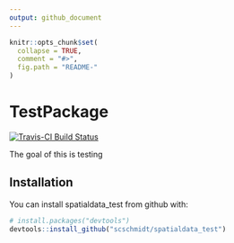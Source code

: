 ```yaml
---
output: github_document
---
```


<!-- README.md is generated from README.Rmd. Please edit that file -->

```r
knitr::opts_chunk$set(
  collapse = TRUE,
  comment = "#>",
  fig.path = "README-"
)
```

# TestPackage

[![Travis-CI Build Status](https://travis-ci.org/scschmidt/spatialdata_test.svg?branch=master)](https://travis-ci.org/scschmidt/spatialdata_test)

The goal of this is testing

## Installation

You can install spatialdata_test from github with:

```r
# install.packages("devtools")
devtools::install_github("scschmidt/spatialdata_test")
```
